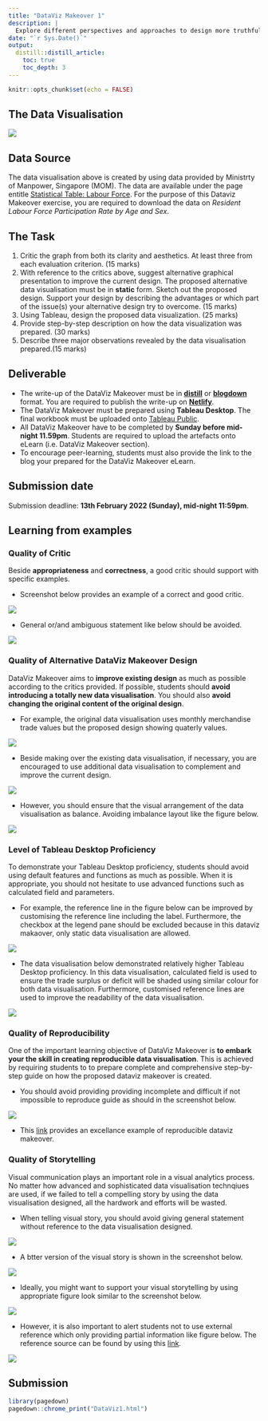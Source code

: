 ```yaml
---
title: "DataViz Makeover 1"
description: |
  Explore different perspectives and approaches to design more truthful and enlightening data visualisation
date: "`r Sys.Date()`"
output:
  distill::distill_article:
    toc: true
    toc_depth: 3
---
```


```r
knitr::opts_chunk$set(echo = FALSE)
```

## The Data Visualisation

![](img/DataViz1-1.png)

## Data Source
The data visualisation above is created by using data provided by Ministrty of Manpower, Singapore (MOM).  The data are available under the page entitle [Statistical Table: Labour Force](https://stats.mom.gov.sg/Pages/LabourForceTimeSeries.aspx).  For the purpose of this Dataviz Makeover exercise, you are required to download the data on *Resident Labour Force Participation Rate by Age and Sex*.   


## The Task
1.	Critic the graph from both its clarity and aesthetics.  At least three from each evaluation criterion. (15 marks)
2.	With reference to the critics above, suggest alternative graphical presentation to improve the current design.  The proposed alternative data visualisation must be in **static** form. Sketch out the proposed design.  Support your design by describing the advantages or which part of the issue(s) your alternative design try to overcome. (15 marks)
3.	Using Tableau, design the proposed data visualization. (25 marks)
4.	Provide step-by-step description on how the data visualization was prepared. (30 marks)
5.	Describe three major observations revealed by the data visualisation prepared.(15 marks)

## Deliverable
- The write-up of the DataViz Makeover must be in [**distill**](https://rstudio.github.io/distill/) or [**blogdown**](https://github.com/rstudio/blogdown) format. You are required to publish the write-up on [**Netlify**](https://www.netlify.com/). 
- The DataViz Makeover must be prepared using **Tableau Desktop**.  The final workbook must be uploaded onto [Tableau Public](https://public.tableau.com/en-us/s/).
- All DataViz Makeover have to be completed by **Sunday before mid-night 11.59pm**. Students are required to upload the artefacts onto eLearn (i.e. DataViz Makeover section).
- To encourage peer-learning, students must also provide the link to the blog your prepared for the DataViz Makeover eLearn.

## Submission date
Submission deadline: **13th February 2022 (Sunday), mid-night 11:59pm**.

## Learning from examples

### Quality of Critic

Beside **appropriateness** and **correctness**, a good critic should support with specific examples.

- Screenshot below provides an example of a correct and good critic.

![](img/dataviz1_02.jpg)

- General or/and ambiguous statement like below should be avoided.

![](img/dataviz1_01.jpg)

### Quality of Alternative DataViz Makeover Design

DataViz Makeover aims to **improve existing design** as much as possible according to the critics provided.  If possible, students should **avoid introducing a totally new data visualisation**.  You should also **avoid changing the original content of the original design**.  

- For example, the original data visualisation uses monthly merchandise trade values but the proposed design showing quaterly values. 

![](img/dataviz1_03.jpg)

- Beside making over the existing data visualisation, if necessary, you are encouraged to use additional data visualisation to complement and improve the current design.

![](img/dataviz1_04.jpg)

- However, you should ensure that the visual arrangement of the data visualisation as balance.  Avoiding imbalance layout like the figure below.

![](img/dataviz1_05.jpg)

### Level of Tableau Desktop Proficiency

To demonstrate your Tableau Desktop proficiency, students should avoid using default features and functions as much as possible.  When it is appropriate, you should not hesitate to use advanced functions such as calculated field and parameters.

- For example, the reference line in the figure below can be improved by customising the reference line including the label.  Furthermore, the checkbox at the legend pane should be excluded because in this dataviz makaover, only static data visualisation are allowed. 

![](img/dataviz1_06.jpg)

- The data visualisation below demonstrated relatively higher Tableau Desktop proficiency.  In this data visualisation, calculated field is used to ensure the trade surplus or deficit will be shaded using similar colour for both data visualisation.  Furthermore, customised reference lines are used to improve the readability of the data visualisation. 

![](img/dataviz1_07.jpg)

### Quality of Reproducibility

One of the important learning objective of DataViz Makeover is **to embark your the skill in creating reproducible data visualisation**.  This is achieved by requiring students to to prepare complete and comprehensive step-by-step guide on  how the proposed dataviz makeover is created.  

- You should avoid providing providing incomplete and difficult if not impossible to reproduce guide as should in the screenshot below.

![](img/dataviz1_08.jpg)

- This [link](https://kellykkw.netlify.app/posts/2021-05-15-dataviz-makeover-1/#step-by-step-preparation) provides an excellance example of reproducible dataviz makeover.

### Quality of Storytelling

Visual communication plays an important role in a visual analytics process.  No matter how advanced and sophisticated data visualisation technqiues are used, if we failed to tell a compelling story by using the data visualisation designed, all the hardwork and efforts will be wasted.  

- When telling visual story, you should avoid giving general statement without reference to the data visualisation designed.  

![](img/dataviz1_09.jpg)

- A btter version of the visual story is shown in the screenshot below.

![](img/dataviz1_10.jpg)

- Ideally, you might want to support your visual storytelling by using appropriate figure look similar to the screenshot below.

![](img/dataviz1_11.jpg)

- However, it is also important to alert students not to use external reference which only providing partial information like figure below.  The reference source can be found by using this [link](https://www.enterprisesg.gov.sg/-/media/esg/files/media-centre/media-releases/2020/may-2020/monthly-trade-report---apr-2020.pdf?la=enn).

![](img/dataviz1_12.jpg)

## Submission

```r
library(pagedown)
pagedown::chrome_print("DataViz1.html")
```
